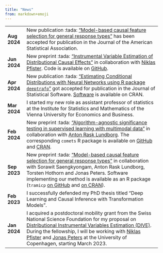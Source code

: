 ```yaml
---
title: "News"
from: markdown+emoji
---
```


<table>
<tr>
    <td>
**Aug 2024**
    </td>
    <td>
      New publication :tada: ["Model-based causal feature selection for general
      response types"](https://doi.org/10.48550/arXiv.2309.12833) has been
      accepted for publication in the Journal of the American Statistical
      Association.
    </td>
</tr>
<tr>
    <td>
**Jun 2024**
    </td>
    <td>
New preprint :tada: ["Instrumental Variable Estimation of Distributional Causal
Effects"](https://arxiv.org/abs/2406.19986) in collaboration with [Niklas
Pfister](https://niklaspfister.github.io). Code is available on
[GitHub](https://github.com/LucasKook/dive.git).
    </td>
</tr>
<tr>
    <td>
**Apr 2024**
    </td>
    <td>
New publication :tada: ["Estimating Conditional Distributions with Neural Networks
using R package `deeptrafo`"](https://doi.org/10.48550/arXiv.2211.13665) got
accepted for publication in the Journal of Statistical Software.
[Software](https://CRAN.R-project.org/package=deeptrafo) is available on CRAN.
    </td>
</tr>
<tr>
    <td>
**Mar 2024**
    </td>
    <td>
I started my new role as assistant professor of statistics
at the Institute for Statistics and Mathematics of the Vienna University for
Economics and Business.
    </td>
</tr>
<tr>
    <td>
**Feb 2024**
    </td>
    <td>
New preprint :tada: ["Algorithm-agnostic significance testing in supervised
learning with multimodal data"](https://arxiv.org/abs/2402.14416) in
collaboration with [Anton Rask Lundborg](https://www.arlundborg.com). The
corresponding `comets` R package is available on
[GitHub](https://github.com/LucasKook/comets.git) and
[CRAN](https://CRAN.R-project.org/package=comets).
    </td>
</tr>
<tr>
    <td>
**Sep 2023**
    </td>
    <td>
New preprint :tada: ["Model-based causal feature selection for general response
types"](https://doi.org/10.48550/arXiv.2309.12833) in collaboration with Sorawit
Saengkyongam, Anton Rask Lundborg, Torsten Hothorn and Jonas Peters. Software
implementing our method is available as an R package (`tramicp` [on
GitHub](https://github.com/LucasKook/tramicp) and [on
CRAN](https://CRAN.R-project.org/package=tramicp)).
    </td>
</tr>
<tr>
    <td>
**Feb 2023**
    </td>
    <td>
I successfully defended my PhD thesis titled "Deep Learning and Causal Inference
with Transformation Models".
    </td>
</tr>
<tr>
    <td>
    **Jan 2024**
    </td>
    <td>
    I acquired a postdoctoral mobility grant from the Swiss National Science
Foundation for my proposal on [Distributional Instrumental Variables Estimation
(DIVE)](https://data.snf.ch/grants/grant/214457). During the fellowship, I will
be working with [Niklas Pfister](https://niklaspfister.github.io/) and [Jonas
Peters](https://people.math.ethz.ch/~jopeters/) at the University of Copenhagen,
starting March 2023. </td>
</tr>
</table>
